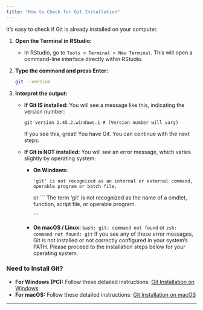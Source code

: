 ```yaml
---
title: "How to Check for Git Installation"
---
```

It's easy to check if Git is already installed on your computer.

1.  **Open the Terminal in RStudio:**
    * In RStudio, go to `Tools > Terminal > New Terminal`. This will open a command-line interface directly within RStudio.
2.  **Type the command and press Enter:**

    ```bash
    git --version
    ```
3.  **Interpret the output:**
    * **If Git IS installed:**
        You will see a message like this, indicating the version number:
        
        ```
        git version 2.45.2.windows.1 # (Version number will vary)
        ```
        If you see this, great! You have Git. You can continue with the next steps.
    * **If Git is NOT installed:**
        You will see an error message, which varies slightly by operating system:
        * **On Windows:**
        
            ```
            'git' is not recognized as an internal or external command,
            operable program or batch file.
            ```
            or
            ```
            The term 'git' is not recognized as the name of a cmdlet, function, script file, or operable program.
            
            ```
        * **On macOS / Linux:**
            ```
            bash: git: command not found
            ```
            or
            ```
            zsh: command not found: git
            ```
        If you see any of these error messages, Git is not installed or not correctly configured in your system's PATH. Please proceed to the installation steps below for your operating system.


### **Need to Install Git?**
* **For Windows (PC):** Follow these detailed instructions: [Git Installation on Windows](git-installation-windows.qmd)
* **For macOS:** Follow these detailed instructions: [Git Installation on macOS](git-installation-mac.qmd)

---

